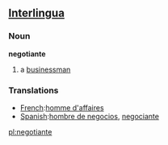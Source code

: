 == [[Interlingua]] ==

===Noun===
'''negotiante'''

# a [[businessman]]

=== Translations ===
*[[French]]:[[homme d'affaires]]
*[[Spanish]]:[[hombre de negocios]], [[negociante]]

[[pl:negotiante]]